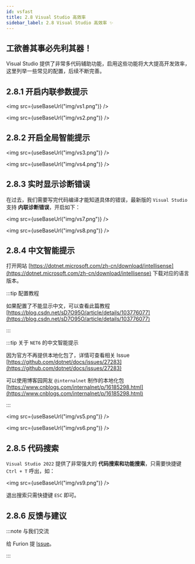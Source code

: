 ```yaml
---
id: vsfast
title: 2.8 Visual Studio 高效率
sidebar_label: 2.8 Visual Studio 高效率 ✨
---
```



## 工欲善其事必先利其器！

Visual Studio 提供了非常多代码辅助功能，启用这些功能将大大提高开发效率，这里列举一些常见的配置，后续不断完善。

## 2.8.1 开启内联参数提示

<img src={useBaseUrl("img/vs1.png")} />

<img src={useBaseUrl("img/vs2.png")} />

## 2.8.2 开启全局智能提示

<img src={useBaseUrl("img/vs3.png")} />

<img src={useBaseUrl("img/vs4.png")} />

## 2.8.3 实时显示诊断错误

在过去，我们需要写完代码编译才能知道具体的错误，最新版的 `Visual Studio` 支持 **内联诊断错误**，开启如下：

<img src={useBaseUrl("img/vs7.png")} />

<img src={useBaseUrl("img/vs8.png")} />

## 2.8.4 中文智能提示

打开网站 [https://dotnet.microsoft.com/zh-cn/download/intellisense](https://dotnet.microsoft.com/zh-cn/download/intellisense) 下载对应的语言版本。

:::tip 配置教程

如果配置了不能显示中文，可以查看此篇教程 [https://blog.csdn.net/sD7O95O/article/details/103776077](https://blog.csdn.net/sD7O95O/article/details/103776077)

:::

:::tip 关于 `NET6` 的中文智能提示

因为官方不再提供本地化包了，详情可查看相关 Issue [https://github.com/dotnet/docs/issues/27283](https://github.com/dotnet/docs/issues/27283)

可以使用博客园网友 `@internalnet` 制作的本地化包 [https://www.cnblogs.com/internalnet/p/16185298.html](https://www.cnblogs.com/internalnet/p/16185298.html)

:::

<img src={useBaseUrl("img/vs5.png")} />

<img src={useBaseUrl("img/vs6.png")} />

## 2.8.5 代码搜索

`Visual Studio 2022` 提供了非常强大的 **代码搜索和功能搜索**，只需要快捷键 `Ctrl + T` 呼出，如：

<img src={useBaseUrl("img/vs9.png")} />

退出搜索只需快捷键 `ESC` 即可。

## 2.8.6 反馈与建议

:::note 与我们交流

给 Furion 提 [Issue](https://gitee.com/dotnetchina/Furion/issues/new?issue)。

:::
